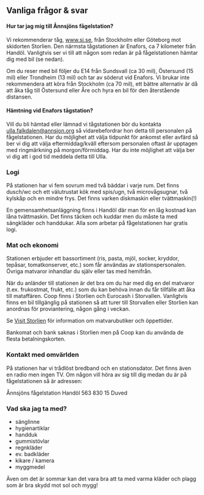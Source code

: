 ## Vanliga frågor & svar

#### Hur tar jag mig till Ånnsjöns fågelstation?

Vi rekommenderar tåg, www.sj.se, från Stockholm eller Göteborg mot skidorten Storlien. Den närmsta tågstationen är Enafors, ca 7 kilometer från Handöl. Vanligtvis ser vi till att någon som redan är på fågelstationen hämtar dig med bil (se nedan).

Om du reser med bil följer du E14 från Sundsvall (ca 30 mil), Östersund (15 mil) eller Trondheim (13 mil) och tar av söderut vid Enafors. Vi brukar inte rekommendera att köra från Stockholm (ca 70 mil), ett bättre alternativ är då att åka tåg till Östersund eller Åre och hyra en bil för den återstående distansen.

#### Hämtning vid Enafors tågstation?

Vill du bli hämtad eller lämnad vi tågstationen bör du kontakta ulla.falkdalen@annsjon.org så vidarebefordrar hon detta till personalen på fågelstationen. Har du möjlighet att välja tidpunkt för ankomst eller avfärd så ber vi dig att välja eftermiddag/kväll eftersom personalen oftast är upptagen med ringmärkning på morgon/förmiddag. Har du inte möjlighet att välja ber vi dig att i god tid meddela detta till Ulla.

### Logi

På stationen har vi fem sovrum med två bäddar i varje rum. Det finns dusch/wc och ett välutrustat kök med spis/ugn, två microvågsugnar, två kylskåp och en mindre frys. Det finns varken diskmaskin eller tvättmaskin(!)

En gemensamhetsanläggning finns i Handöl där man för en låg kostnad kan låna tvättmaskin. Det finns täcken och kuddar men du måste ta med sängkläder och handdukar. Alla som arbetar på fågelstationen har gratis logi.

### Mat och ekonomi

Stationen erbjuder ett bassortiment (ris, pasta, mjöl, socker, kryddor, tepåsar, tomatkonserver, etc.) som får användas av stationspersonalen. Övriga matvaror inhandlar du själv eller tas med hemifrån.

När du anländer till stationen är det bra om du har med dig en del matvaror (t.ex. frukostmat, frukt, etc.) som du kan behöva innan du får tillfälle att åka till mataffären. Coop finns i Storlien och Eurocash i Storvallen. Vanligtvis finns en bil tillgänglig på stationen så att turer till Storvallen eller Storlien kan anordnas för proviantering, någon gång i veckan.

Se [Visit Storlien](https://www.visitstorlien.se/handel/) för information om matvarubutiker och öppettider.

Bankomat och bank saknas i Storlien men på Coop kan du använda de flesta betalningskorten.

### Kontakt med omvärlden

På stationen har vi trådlöst bredband och en stationsdator. Det finns även en radio men ingen TV. Om någon vill höra av sig till dig medan du är på fågelstationen så är adressen:

Ånnsjöns fågelstation
Handöl 563
830 15 Duved

### Vad ska jag ta med?

- sänglinne
- hygienartiklar
- handduk
- gummistövlar
- regnkläder
- ev. badkläder
- kikare / kamera
- myggmedel

Även om det är sommar kan det vara bra att ta med varma kläder och plagg som är bra skydd mot sol och mygg!
